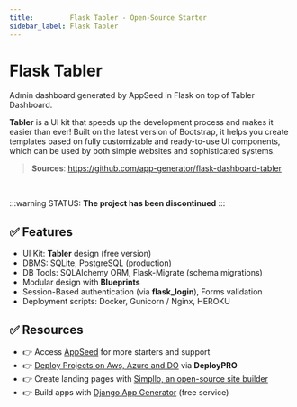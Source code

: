 ```yaml
---
title:         Flask Tabler - Open-Source Starter
sidebar_label: Flask Tabler
---
```


# Flask Tabler

<SubHeading>Admin dashboard generated by AppSeed in Flask on top of Tabler Dashboard.</SubHeading>

**Tabler** is a UI kit that speeds up the development process and makes it easier than ever! 
Built on the latest version of Bootstrap, it helps you create templates based on fully customizable and ready-to-use UI components, which can be used by both simple websites and sophisticated systems.

> **Sources**: https://github.com/app-generator/flask-dashboard-tabler

<br />

:::warning STATUS: **The project has been discontinued**
:::

## ✅ Features

- UI Kit: **Tabler** design (free version)
- DBMS: SQLite, PostgreSQL (production)
- DB Tools: SQLAlchemy ORM, Flask-Migrate (schema migrations)
- Modular design with **Blueprints**
- Session-Based authentication (via **flask_login**), Forms validation
- Deployment scripts: Docker, Gunicorn / Nginx, HEROKU



## ✅ Resources

- 👉 Access [AppSeed](https://appseed.us/) for more starters and support 
- 👉 [Deploy Projects on Aws, Azure and DO](https://www.docs.deploypro.dev/) via **DeployPRO**
- 👉 Create landing pages with [Simpllo, an open-source site builder](https://www.simpllo.com/)
- 👉 Build apps with [Django App Generator](https://app-generator.dev/django/) (free service)
